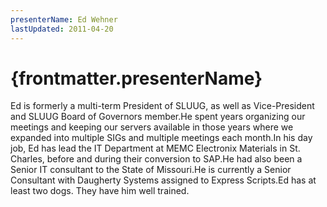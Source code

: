 ```yaml
---
presenterName: Ed Wehner
lastUpdated: 2011-04-20
---
```


# {frontmatter.presenterName}
Ed is formerly a
multi-term President of SLUUG, as well as Vice-President and SLUUG
Board of Governors member.He spent years
organizing our meetings and keeping our servers available in those
years where we expanded into multiple SIGs and multiple meetings
each month.In his day job, Ed has
lead the IT Department at MEMC Electronix Materials in St. Charles,
before and during their conversion to SAP.He had also been a
Senior IT consultant to the State of Missouri.He is currently a Senior
Consultant with Daugherty Systems assigned to Express
Scripts.Ed has at least two
dogs. They have him well trained.